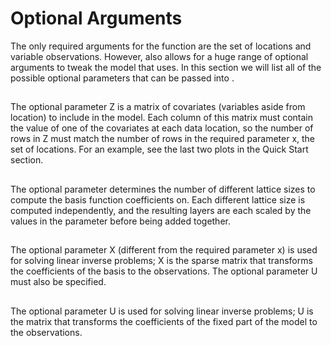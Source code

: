 # \ttt{LatticeKrig} Optional Arguments

The only required arguments for the \ttt{LatticeKrig} function are the set of locations and variable observations. However, \ttt{LatticeKrig} also allows for a huge range of optional arguments to tweak the model that \ttt{LatticeKrig} uses. In this section we will list all of the possible optional parameters that can be passed into \ttt{LatticeKrig}.

## \ttt{Z}

The optional parameter \ttt Z is a matrix of covariates (variables aside from location) to include in the model. Each column of this matrix must contain the value of one of the covariates at each data location, so the number of rows in \ttt Z must match the number of rows in the required parameter \ttt x, the set of locations. For an example, see the last two plots in the Quick Start section.

## \ttt{nlevel}

The optional parameter \ttt{nlevel} determines the number of different lattice sizes to compute the basis function coefficients on. Each different lattice size is computed independently, and the resulting layers are each scaled by the values in the parameter \ttt{alpha} before being added together.

## \ttt{X}

The optional parameter \ttt X (different from the required parameter \ttt x) is used for solving linear inverse problems; \ttt X is the sparse matrix that transforms the coefficients of the basis to the observations. The optional parameter \ttt U must also be specified.

## \ttt{U}
The optional parameter \ttt U is used for solving linear inverse problems; \ttt U is the matrix that transforms the coefficients of the fixed part of the model to the observations. 